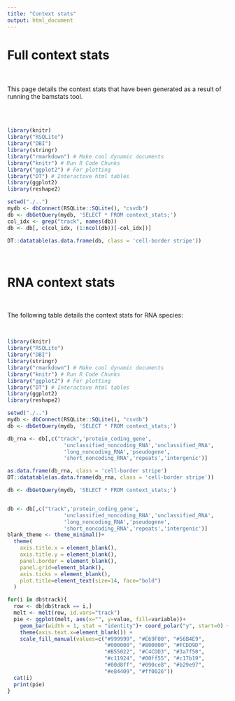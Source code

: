 ```yaml
---
title: "Context stats"
output: html_document
---
```


# **Full context stats**

<br>
<br>
This page details the context stats that have been generated as a result of running the bamstats tool.

<br>
<br>


```r


library(knitr)
library("RSQLite")
library("DBI")
library(stringr)
library("rmarkdown") # Make cool dynamic documents
library("knitr") # Run R Code Chunks
library("ggplot2") # For plotting
library("DT") # Interactove html tables
library(ggplot2)
library(reshape2)

setwd("./..")
mydb <- dbConnect(RSQLite::SQLite(), "csvdb")
db <- dbGetQuery(mydb, 'SELECT * FROM context_stats;')
col_idx <- grep("track", names(db))
db <- db[, c(col_idx, (1:ncol(db))[-col_idx])]

DT::datatable(as.data.frame(db, class = 'cell-border stripe'))
```

<br>

# **RNA context stats**

<br>

The following table details the context stats for RNA species:

<br>

```r


library(knitr)
library("RSQLite")
library("DBI")
library(stringr)
library("rmarkdown") # Make cool dynamic documents
library("knitr") # Run R Code Chunks
library("ggplot2") # For plotting
library("DT") # Interactove html tables
library(ggplot2)
library(reshape2)

setwd("./..")
mydb <- dbConnect(RSQLite::SQLite(), "csvdb")
db <- dbGetQuery(mydb, 'SELECT * FROM context_stats;')

db_rna <- db[,c("track",'protein_coding_gene',
                  'unclassified_noncoding_RNA','unclassified_RNA',
                  'long_noncoding_RNA','pseudogene',
                  'short_noncoding_RNA','repeats','intergenic')]

as.data.frame(db_rna, class = 'cell-border stripe')
DT::datatable(as.data.frame(db_rna, class = 'cell-border stripe'))
```

```r

db <- dbGetQuery(mydb, 'SELECT * FROM context_stats;')


db <- db[,c("track",'protein_coding_gene',
                  'unclassified_noncoding_RNA','unclassified_RNA',
                  'long_noncoding_RNA','pseudogene',
                  'short_noncoding_RNA','repeats','intergenic')]
blank_theme <- theme_minimal()+
  theme(
    axis.title.x = element_blank(),
    axis.title.y = element_blank(),
    panel.border = element_blank(),
    panel.grid=element_blank(),
    axis.ticks = element_blank(),
    plot.title=element_text(size=14, face="bold")
  )

for(i in db$track){
  row <- db[db$track == i,]
  melt <- melt(row, id.vars="track")
  pie <- ggplot(melt, aes(x="", y=value, fill=variable))+
    geom_bar(width = 1, stat = "identity")+ coord_polar("y", start=0) +  blank_theme +
    theme(axis.text.x=element_blank()) +
    scale_fill_manual(values=c("#999999", "#E69F00", "#56B4E9",
                               "#000000", "#800000", "#FCDD9D",
                               "#B55022", "#C4CDD3", "#3a7f50",
                               "#c11924", "#00ff55", "#c17b19",
                               "#00d8ff", "#090ce8", "#b29e97",
                               "#e84409", "#ff0026"))
  cat(i)
  print(pie)
}

```
